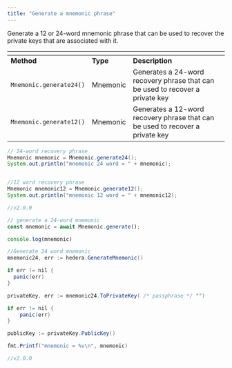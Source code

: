```yaml
---
title: "Generate a mnemonic phrase"
---
```



Generate a 12 or 24-word mnemonic phrase that can be used to recover the private keys that are associated with it.

<table><thead><tr><th></th><th></th><th></th></tr></thead><tbody><tr><td><strong>Method</strong></td><td><strong>Type</strong></td><td><strong>Description</strong></td></tr><tr><td><code>Mnemonic.generate24()</code></td><td>Mnemonic</td><td>Generates a 24-word recovery phrase that can be used to recover a private key</td></tr><tr><td><code>Mnemonic.generate12()</code></td><td>Mnemonic</td><td>Generates a 12-word recovery phrase that can be used to recover a private key</td></tr></tbody></table>

<CodeGroup>

```java Java
// 24-word recovery phrase
Mnemonic mnemonic = Mnemonic.generate24();
System.out.println("mnemonic 24 word = " + mnemonic);


//12 word recovery phrase
Mnemonic mnemonic12 = Mnemonic.generate12();
System.out.println("mnemonic 12 word = " + mnemonic12);

//v2.0.0
```


```javascript JavaScript
// generate a 24-word mnemonic
const mnemonic = await Mnemonic.generate();

console.log(mnemonic)
```


```java Go
//Generate 24 word mnemonic
mnemonic24, err := hedera.GenerateMnemonic()

if err != nil {
  panic(err)
}

privateKey, err := mnemonic24.ToPrivateKey( /* passphrase */ "")

if err != nil {
    panic(err)
}

publicKey := privateKey.PublicKey()

fmt.Printf("mnemonic = %v\n", mnemonic)

//v2.0.0
```

</CodeGroup>
